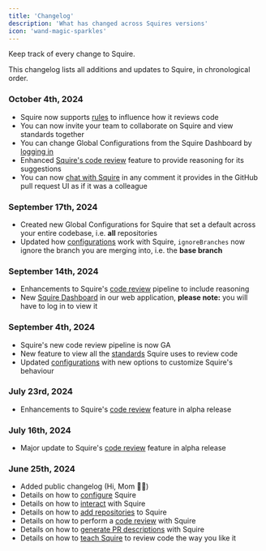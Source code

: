 ```yaml
---
title: 'Changelog'
description: 'What has changed across Squires versions'
icon: 'wand-magic-sparkles'
---
```


Keep track of every change to Squire.

This changelog lists all additions and updates to Squire, in chronological order.

### October 4th, 2024

- Squire now supports [rules](/features/rules) to influence how it reviews code
- You can now invite your team to collaborate on Squire and view standards together
- You can change Global Configurations from the Squire Dashboard by [logging in](https://app.squire.ai/)
- Enhanced [Squire's code review](/features/code-review) feature to provide reasoning for its suggestions
- You can now [chat with Squire](/features/chat-with-squire) in any comment it provides in the GitHub pull request UI as if it was a colleague

### September 17th, 2024

- Created new Global Configurations for Squire that set a default across your entire codebase, i.e. **all** repositories
- Updated how [configurations](/essentials/configurations) work with Squire, `ignoreBranches` now ignore the branch you are merging into, i.e. the **base branch**

### September 14th, 2024

- Enhancements to Squire's [code review](/features/code-review) pipeline to include reasoning
- New [Squire Dashboard](https://app.squire.ai/) in our web application, **please note:** you will have to log in to view it

### September 4th, 2024

- Squire's new code review pipeline is now GA
- New feature to view all the [standards](/features/standards) Squire uses to review code
- Updated [configurations](/essentials/configurations) with new options to customize Squire's behaviour

### July 23rd, 2024

- Enhancements to Squire's [code review](/features/code-review) feature in alpha release

### July 16th, 2024

- Major update to Squire's [code review](/features/code-review) feature in alpha release

### June 25th, 2024

- Added public changelog (Hi, Mom 👋🏻)
- Details on how to [configure](configurations) Squire
- Details on how to [interact](interaction-patterns) with Squire
- Details on how to [add repositories](add-repos) to Squire
- Details on how to perform a [code review](/features/code-review) with Squire
- Details on how to [generate PR descriptions](/features/pull-request-description) with Squire
- Details on how to [teach Squire](/features/squire-learns) to review code the way you like it
